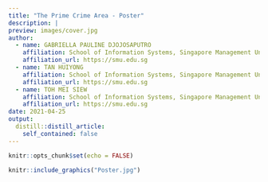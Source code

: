 ```yaml
---
title: "The Prime Crime Area - Poster"
description: |
preview: images/cover.jpg
author:
  - name: GABRIELLA PAULINE DJOJOSAPUTRO
    affiliation: School of Information Systems, Singapore Management University
    affiliation_url: https://smu.edu.sg
  - name: TAN HUIYONG 
    affiliation: School of Information Systems, Singapore Management University
    affiliation_url: https://smu.edu.sg
  - name: TOH MEI SIEW
    affiliation: School of Information Systems, Singapore Management University
    affiliation_url: https://smu.edu.sg
date: 2021-04-25
output:
  distill::distill_article:
    self_contained: false
---
```



```r
knitr::opts_chunk$set(echo = FALSE)
```


```r
knitr::include_graphics("Poster.jpg")
``` 








































